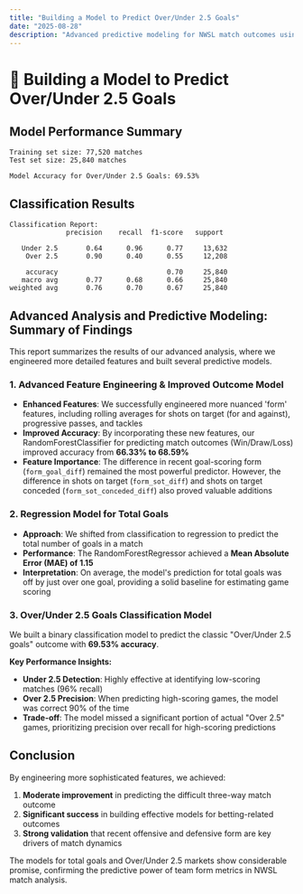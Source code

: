 ```yaml
---
title: "Building a Model to Predict Over/Under 2.5 Goals"
date: "2025-08-28"
description: "Advanced predictive modeling for NWSL match outcomes using feature engineering and machine learning"
---
```


# 🎯 Building a Model to Predict Over/Under 2.5 Goals

## Model Performance Summary

```
Training set size: 77,520 matches
Test set size: 25,840 matches

Model Accuracy for Over/Under 2.5 Goals: 69.53%
```

## Classification Results

```
Classification Report:
              precision    recall  f1-score   support

   Under 2.5       0.64      0.96      0.77     13,632
    Over 2.5       0.90      0.40      0.55     12,208

    accuracy                           0.70     25,840
   macro avg       0.77      0.68      0.66     25,840
weighted avg       0.76      0.70      0.67     25,840
```

## Advanced Analysis and Predictive Modeling: Summary of Findings

This report summarizes the results of our advanced analysis, where we engineered more detailed features and built several predictive models.

### 1. Advanced Feature Engineering & Improved Outcome Model

- **Enhanced Features**: We successfully engineered more nuanced 'form' features, including rolling averages for shots on target (for and against), progressive passes, and tackles
- **Improved Accuracy**: By incorporating these new features, our RandomForestClassifier for predicting match outcomes (Win/Draw/Loss) improved accuracy from **66.33% to 68.59%**
- **Feature Importance**: The difference in recent goal-scoring form (`form_goal_diff`) remained the most powerful predictor. However, the difference in shots on target (`form_sot_diff`) and shots on target conceded (`form_sot_conceded_diff`) also proved valuable additions

### 2. Regression Model for Total Goals

- **Approach**: We shifted from classification to regression to predict the total number of goals in a match
- **Performance**: The RandomForestRegressor achieved a **Mean Absolute Error (MAE) of 1.15**
- **Interpretation**: On average, the model's prediction for total goals was off by just over one goal, providing a solid baseline for estimating game scoring

### 3. Over/Under 2.5 Goals Classification Model

We built a binary classification model to predict the classic "Over/Under 2.5 goals" outcome with **69.53% accuracy**.

**Key Performance Insights:**
- **Under 2.5 Detection**: Highly effective at identifying low-scoring matches (96% recall)
- **Over 2.5 Precision**: When predicting high-scoring games, the model was correct 90% of the time
- **Trade-off**: The model missed a significant portion of actual "Over 2.5" games, prioritizing precision over recall for high-scoring predictions

## Conclusion

By engineering more sophisticated features, we achieved:

1. **Moderate improvement** in predicting the difficult three-way match outcome
2. **Significant success** in building effective models for betting-related outcomes
3. **Strong validation** that recent offensive and defensive form are key drivers of match dynamics

The models for total goals and Over/Under 2.5 markets show considerable promise, confirming the predictive power of team form metrics in NWSL match analysis.